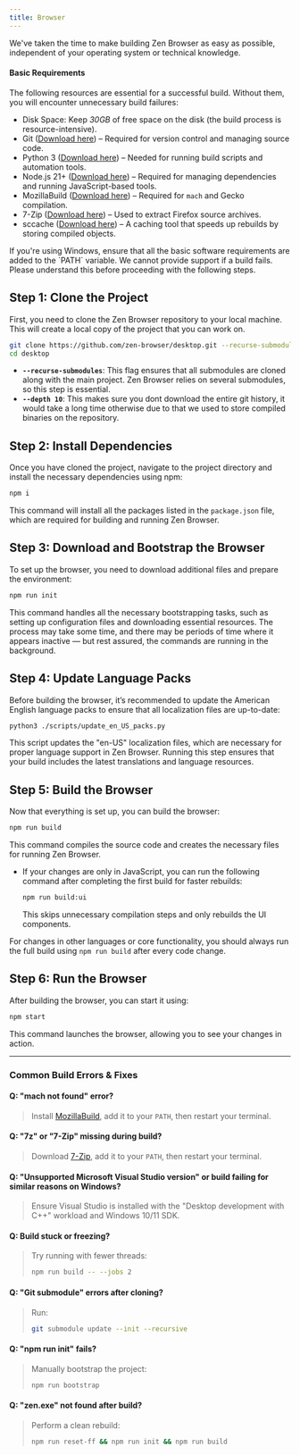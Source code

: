 ```yaml
---
title: Browser
---
```


We've taken the time to make building Zen Browser as easy as possible, independent of your operating system or technical knowledge.

#### Basic Requirements  

The following resources are essential for a successful build. Without them, you will encounter unnecessary build failures:  

- Disk Space: Keep _30GB_ of free space on the disk (the build process is resource-intensive).  
- Git ([Download here](https://git-scm.com/downloads)) – Required for version control and managing source code.  
- Python 3 ([Download here](https://www.python.org/downloads/)) – Needed for running build scripts and automation tools.   
- Node.js 21+ ([Download here](https://nodejs.org/)) – Required for managing dependencies and running JavaScript-based tools.    
- MozillaBuild ([Download here](https://wiki.mozilla.org/MozillaBuild)) – Required for `mach` and Gecko compilation.  
- 7-Zip ([Download here](https://www.7-zip.org/download.html)) – Used to extract Firefox source archives.  
- sccache ([Download here](https://github.com/mozilla/sccache/releases)) – A caching tool that speeds up rebuilds by storing compiled objects.    

<Callout>
If you're using Windows, ensure that all the basic software requirements are added to the `PATH` variable.
</Callout>

<Callout type="warn">
We cannot provide support if a build fails. Please understand this before proceeding with the following steps.
</Callout>

## Step 1: Clone the Project

First, you need to clone the Zen Browser repository to your local machine. This will create a local copy of the project that you can work on.

```bash
git clone https://github.com/zen-browser/desktop.git --recurse-submodules --depth 10
cd desktop
```

- **`--recurse-submodules`**: This flag ensures that all submodules are cloned along with the main project. Zen Browser relies on several submodules, so this step is essential.
- **`--depth 10`**: This makes sure you dont download the entire git history, it would take a long time otherwise due to that we used to store compiled binaries on the repository.

## Step 2: Install Dependencies

Once you have cloned the project, navigate to the project directory and install the necessary dependencies using npm:

```bash
npm i
```

This command will install all the packages listed in the `package.json` file, which are required for building and running Zen Browser.

## Step 3: Download and Bootstrap the Browser

To set up the browser, you need to download additional files and prepare the environment:

```bash
npm run init
```

This command handles all the necessary bootstrapping tasks, such as setting up configuration files and downloading essential resources. The process may take some time, and there may be periods of time where it appears inactive — but rest assured, the commands are running in the background.

## Step 4: Update Language Packs

Before building the browser, it’s recommended to update the American English language packs to ensure that all localization files are up-to-date:

```bash
python3 ./scripts/update_en_US_packs.py
```

This script updates the "en-US" localization files, which are necessary for proper language support in Zen Browser. Running this step ensures that your build includes the latest translations and language resources.

## Step 5: Build the Browser

Now that everything is set up, you can build the browser:

```bash
npm run build
```

This command compiles the source code and creates the necessary files for running Zen Browser.

- If your changes are only in JavaScript, you can run the following command after completing the first build for faster rebuilds:  

  ```bash
  npm run build:ui
  ```  

  This skips unnecessary compilation steps and only rebuilds the UI components.  

For changes in other languages or core functionality, you should always run the full build using `npm run build` after every code change.  

## Step 6: Run the Browser

After building the browser, you can start it using:

```bash
npm start
```

This command launches the browser, allowing you to see your changes in action.

---

### Common Build Errors & Fixes

#### Q: "mach not found" error?  
> Install [MozillaBuild](https://wiki.mozilla.org/MozillaBuild), add it to your `PATH`, then restart your terminal.

#### Q: "7z" or "7-Zip" missing during build?  
> Download [7-Zip](https://www.7-zip.org/), add it to your `PATH`, then restart your terminal.

#### Q: "Unsupported Microsoft Visual Studio version" or build failing for similar reasons on Windows?  
> Ensure Visual Studio is installed with the "Desktop development with C++" workload and Windows 10/11 SDK.

#### Q: Build stuck or freezing?  
> Try running with fewer threads:  
> ```sh
> npm run build -- --jobs 2
> ```  

#### Q: "Git submodule" errors after cloning?  
> Run:  
> ```sh
> git submodule update --init --recursive
> ```  

#### Q: "npm run init" fails?  
> Manually bootstrap the project:  
> ```sh
> npm run bootstrap
> ```  

#### Q: "zen.exe" not found after build?  
> Perform a clean rebuild:  
> ```sh
> npm run reset-ff && npm run init && npm run build
> ```
